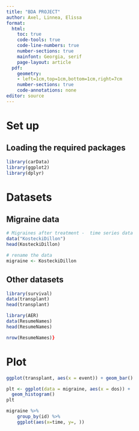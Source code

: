 ```yaml
---
title: "BDA PROJECT"
author: Axel, Linnea, Elissa
format: 
  html:
    toc: true
    code-tools: true
    code-line-numbers: true  
    number-sections: true
    mainfont: Georgia, serif
    page-layout: article
  pdf:  
    geometry:
    - left=1cm,top=1cm,bottom=1cm,right=7cm
    number-sections: true
    code-annotations: none
editor: source
---
```


# Set up

## Loading the required packages

```r
library(carData)
library(ggplot2)
library(dplyr)
```

# Datasets

## Migraine data

```r
# Migraines after treatment -  time series data
data("KosteckiDillon")
head(KosteckiDillon)

# rename the data
migraine <- KosteckiDillon
```

## Other datasets

```r
library(survival)
data(transplant)
head(transplant)

library(AER)
data(ResumeNames)
head(ResumeNames)

nrow(ResumeNames)}

```

# Plot

```r
ggplot(transplant, aes(x = event)) + geom_bar()
```

```r
plt <- ggplot(data = migraine, aes(x = dos)) + 
  geom_histogram()
plt
```

```r
migraine %>%
    group_by(id) %>%
    ggplot(aes(x=time, y=, ))
```